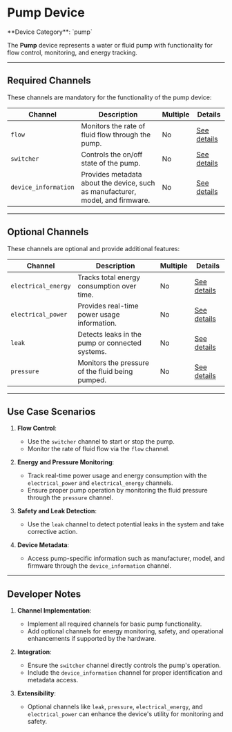 
# Pump Device

<Callout type="info">
	**Device Category**: `pump`
</Callout>

The **Pump** device represents a water or fluid pump with functionality for flow control, monitoring,
and energy tracking.

---

## Required Channels

These channels are mandatory for the functionality of the pump device:

| **Channel**          | **Description**                                                                | **Multiple** | **Details**                                                                            |
|----------------------|--------------------------------------------------------------------------------|--------------|----------------------------------------------------------------------------------------|
| `flow`               | Monitors the rate of fluid flow through the pump.                              | No           | [See details](/docs/system-architecture/supported-channels/flow-channel)               |
| `switcher`           | Controls the on/off state of the pump.                                         | No           | [See details](/docs/system-architecture/supported-channels/switcher-channel)           |
| `device_information` | Provides metadata about the device, such as manufacturer, model, and firmware. | No           | [See details](/docs/system-architecture/supported-channels/device-information-channel) |

---

## Optional Channels

These channels are optional and provide additional features:

| **Channel**         | **Description**                                  | **Multiple** | **Details**                                                                           |
|---------------------|--------------------------------------------------|--------------|---------------------------------------------------------------------------------------|
| `electrical_energy` | Tracks total energy consumption over time.       | No           | [See details](/docs/system-architecture/supported-channels/electrical-energy-channel) |
| `electrical_power`  | Provides real-time power usage information.      | No           | [See details](/docs/system-architecture/supported-channels/electrical-power-channel)  |
| `leak`              | Detects leaks in the pump or connected systems.  | No           | [See details](/docs/system-architecture/supported-channels/leak-channel)              |
| `pressure`          | Monitors the pressure of the fluid being pumped. | No           | [See details](/docs/system-architecture/supported-channels/pressure-channel)          |

---

## Use Case Scenarios

1. **Flow Control**:
    - Use the `switcher` channel to start or stop the pump.
    - Monitor the rate of fluid flow via the `flow` channel.

2. **Energy and Pressure Monitoring**:
    - Track real-time power usage and energy consumption with the `electrical_power` and `electrical_energy` channels.
    - Ensure proper pump operation by monitoring the fluid pressure through the `pressure` channel.

3. **Safety and Leak Detection**:
    - Use the `leak` channel to detect potential leaks in the system and take corrective action.

4. **Device Metadata**:
    - Access pump-specific information such as manufacturer, model, and firmware through the `device_information` channel.

---

## Developer Notes

1. **Channel Implementation**:
    - Implement all required channels for basic pump functionality.
    - Add optional channels for energy monitoring, safety, and operational enhancements if supported by the hardware.

2. **Integration**:
    - Ensure the `switcher` channel directly controls the pump's operation.
    - Include the `device_information` channel for proper identification and metadata access.

3. **Extensibility**:
    - Optional channels like `leak`, `pressure`, `electrical_energy`, and `electrical_power` can enhance the device's utility for monitoring and safety.
